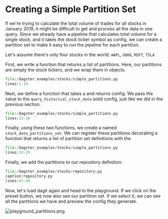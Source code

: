 
# Creating a Simple Partition Set

If we're trying to calculate the total volume of trades for all stocks
in January 2019, it might be difficult to get and process all the data
in one query. Since we already have a pipeline that calculates total
volume for a single stock, and it takes the stock ticker symbol as
config, we can create a partition set to make it easy to run the
pipeline for each partition.

Let's assume there's only four stocks in the world: `AAPL`, `GOOG`,
`MSFT`, `TSLA`

First, we write a function that returns a list of partitions. Here, our
partitions are simply the stock tickers, and we wrap them in <PyObject module="dagster" object="Partition"/> objects.

```python literalinclude emphasize-lines=4-10 caption=repository.py
file:/dagster_examples/stocks/simple_partitions.py
lines:1-10
```

Next, we define a function that takes a <PyObject module="dagster" object="Partition"/> and
returns config. We pass the <PyObject module="dagster" object="Partition"/> value
to the `query_historical_stock_data` solid config, just like we did in
the previous section.

```python literalinclude caption=repository.py
file:/dagster_examples/stocks/simple_partitions.py
lines:13-16
```

Finally, using these two functions, we create a <PyObject module="dagster" object="PartitionSetDefinition" /> named
`stock_data_partitions_set`. We can register these
partitions decorating a function that returns a list of partition set
definitions with the <PyObject module="dagster" object="repository_partitions" displayText="@repository_partitions" />

```python literalinclude caption=repository.py
file:/dagster_examples/stocks/simple_partitions.py
lines:19-29
```

Finally, we add the partitions to our repository definition:

```python literalinclude emphasize-lines=6
file:/dagster_examples/stocks/repository.py
caption:repository.py
lines:43-49
```

Now, let's load dagit again and head to the playground. If we click on
the preset button, we now also see our partition set. If we select it,
we can see all the partitions we have and preview the config they
generate.

![playground_partitions.png](/assets/images/learn/guides/partitioning/playground_partitions.png)
